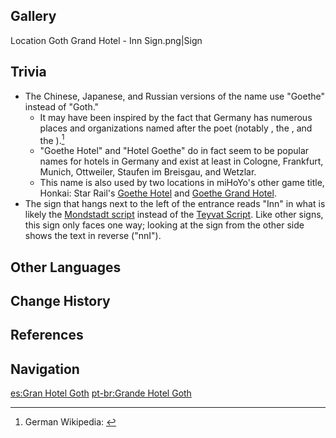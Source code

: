 {{Location Infobox
|image        = <gallery>
Goth Grand Hotel.png|In-game
Location Goth Grand Hotel.png|Map
</gallery>
|type         = Point of Interest
|region       = Mondstadt
|area         = Starfell Valley
|subarea      = City of Mondstadt
}}
{{Location Intro|The '''Goth Grand Hotel'''|description=<p>It is a hotel owned by [[Goth]] that has been reserved by the [[Fatui]] delegation. [[Luke]] stands guard outside the entrance, preventing unauthorized access.</p>}}

==Gallery==
<gallery>
Location Goth Grand Hotel - Inn Sign.png|Sign
</gallery>

==Trivia==
* The Chinese, Japanese, and Russian versions of the name use "Goethe" instead of "Goth."
** It may have been inspired by the fact that Germany has numerous places and organizations named after the poet {{w|Johann Wolfgang von Goethe}} (notably {{w|Goethe University Frankfurt}}, the {{w|Goethe-Institut}}, and the {{w|Goethe House}}).<ref>German Wikipedia: {{w|de:Kategorie:Johann Wolfgang von Goethe als Namensgeber|Kategorie:Johann Wolfgang von Goethe als Namensgeber}}</ref>
** "Goethe Hotel" and "Hotel Goethe" do in fact seem to be popular names for hotels in Germany and exist at least in Cologne, Frankfurt, Munich, Ottweiler, Staufen im Breisgau, and Wetzlar.
** This name is also used by two locations in miHoYo's other game title, Honkai: Star Rail's [[w:c:honkai-star-rail:Goethe Hotel|Goethe Hotel]] and [[w:c:honkai-star-rail:Goethe Grand Hotel|Goethe Grand Hotel]].
* The sign that hangs next to the left of the entrance reads "Inn" in what is likely the [[Language#Mondstadt Script|Mondstadt script]] instead of the [[Teyvat Script]]. Like other signs, this sign only faces one way; looking at the sign from the other side shows the text in reverse ("nnI").

==Other Languages==
{{Other Languages
|en      = Goth Grand Hotel
|zhs     = 歌德大酒店
|zhs_rm  = Gēdé Dàjiǔdiàn
|zht     = 歌德大飯店
|zht_rm  = Gēdé Dàfàndiàn
|zh_tl   = Goethe Grand Hotel
|ja      = ゲーテホテル
|ja_rm   = Geete Hoteru
|ja_tl   = Goethe Hotel
|ko      = 고트 호텔
|ko_rm   = Goteu Hotel
|ko_tl   = Goth Hotel
|es      = Gran Hotel Goth
|es_tl   = Goth Grand Hotel
|fr      = Grand Hôtel Goth
|fr_tl   = Goth Grand Hotel
|ru      = Отель «Гёте»
|ru_tl   = "Goethe" Hotel
|th      = Goth Grand Hotel
|vi      = {{tt|Khách Sạn|客棧}} Goth
|vi_tl   = Goth Hotel
|de      = Grand Hotel Goth
|de_tl   = Goth Grand Hotel
|id      = Goth Grand Hotel
|pt      = Grand Hotel Goth
|pt_tl   = Goth Grand Hotel
|tr      = 
|tr_tl   = 
|it      = 
|it_tl   = 
}}

==Change History==
{{Change History|1.0}}

==References==
{{Reflist}}

==Navigation==
{{PoI Navbox|Mondstadt}}

[[es:Gran Hotel Goth]]
[[pt-br:Grande Hotel Goth]]